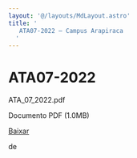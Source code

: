 ```yaml
---
layout: '@/layouts/MdLayout.astro'
title: '
   ATA07-2022 — Campus Arapiraca
  '
---
```




ATA07-2022
==========












 ATA\_07\_2022.pdf
   

 Documento PDF
 (1.0MB)
 

[Baixar](https://arapiraca.ufal.br/graduacao/ciencia-da-computacao/documentos/atas-do-colegiado-e-nde/colegiado/2022/copy6_of_ata_01_2022.pdf/@@download/file/ATA_07_2022.pdf) 



























 de
 


















